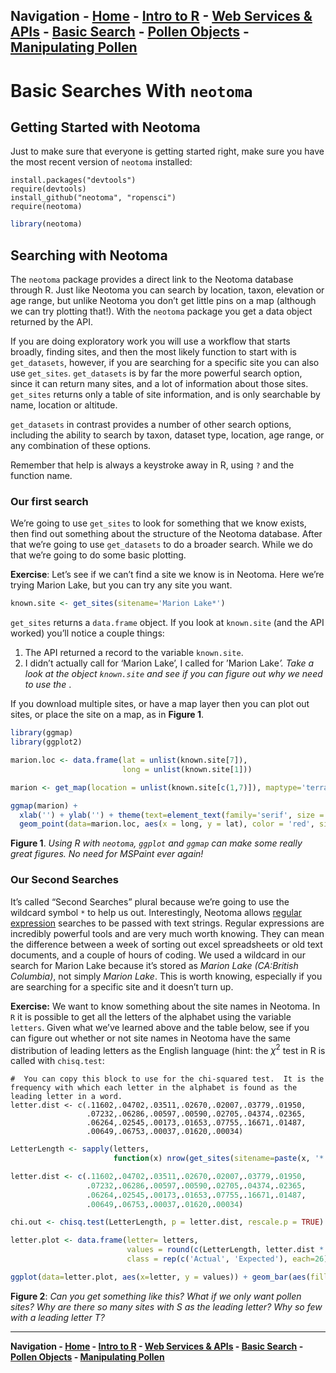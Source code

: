 **Navigation - [Home](https://github.com/SimonGoring/Neotoma-Workshop_Oct2013/blob/master/README.md) - [Intro to R](https://github.com/SimonGoring/Neotoma-Workshop_Oct2013/blob/master/IntroToR/IntroR_1.md) - [Web Services & APIs](https://github.com/SimonGoring/Neotoma-Workshop_Oct2013/blob/master/WebServices/WebServices.md) - [Basic Search](https://github.com/SimonGoring/Neotoma-Workshop_Oct2013/blob/master/BasicSearches/BasicSearches.md) - [Pollen Objects](https://github.com/SimonGoring/Neotoma-Workshop_Oct2013/blob/master/PollenObjects.md) - [Manipulating Pollen](https://github.com/SimonGoring/Neotoma-Workshop_Oct2013/blob/master/ManipulatingPollen.md)**
-----------------

Basic Searches With `neotoma`
========================================================

Getting Started with Neotoma
--------------------------------------------------------
Just to make sure that everyone is getting started right, make sure you have the most recent version of `neotoma` installed:

```
install.packages("devtools")
require(devtools)
install_github("neotoma", "ropensci")
require(neotoma)
```

```r
library(neotoma)
```

Searching with Neotoma
--------------------------------------------------------
The `neotoma` package provides a direct link to the Neotoma database through R.  Just like Neotoma you can search by location, taxon, elevation or age range, but unlike Neotoma you don't get little pins on a map (although we can try plotting that!).  With the `neotoma` package you get a data object returned by the API.

If you are doing exploratory work you will use a workflow that starts broadly, finding sites, and then the most likely function to start with is `get_datasets`, however, if you are searching for a specific site you can also use `get_sites`.  `get_datasets` is by far the more powerful search option, since it can return many sites, and a lot of information about those sites.  `get_sites` returns only a table of site information, and is only searchable by name, location or altitude.

`get_datasets` in contrast provides a number of other search options, including the ability to search by taxon, dataset type, location, age range, or any combination of these options.

Remember that help is always a keystroke away in R, using `?` and the function name.

### Our first search

We're going to use `get_sites` to look for something that we know exists, then find out something about the structure of the Neotoma database.  After that we're going to use `get_datasets` to do a broader search.  While we do that we're going to do some basic plotting.

**Exercise**: Let's see if we can't find a site we know is in Neotoma.  Here we're trying Marion Lake, but you can try any site you want.

```r
known.site <- get_sites(sitename='Marion Lake*')
```

`get_sites` returns a `data.frame` object.  If you look at `known.site` (and the API worked) you'll notice a couple things:

1. The API returned a record to the variable `known.site`.
2. I didn't actually call for 'Marion Lake', I called for 'Marion Lake*'.  Take a look at the object `known.site` and see if you can figure out why we need to use the *.

If you download multiple sites, or have a map layer then you can plot out sites, or place the site on a map, as in **Figure 1**.

```r

library(ggmap)
library(ggplot2)

marion.loc <- data.frame(lat = unlist(known.site[7]),
                         long = unlist(known.site[1]))

marion <- get_map(location = unlist(known.site[c(1,7)]), maptype='terrain', zoom=9)

ggmap(marion) +
  xlab('') + ylab('') + theme(text=element_text(family='serif', size = 12)) +
  geom_point(data=marion.loc, aes(x = long, y = lat), color = 'red', size = 3)

```
**Figure 1**. *Using R with `neotoma`, `ggplot` and `ggmap` can make some really great figures.  No need for MSPaint ever again!*

### Our Second Searches

It's called "Second Searches" plural because we're going to use the wildcard symbol `*` to help us out.  Interestingly, Neotoma allows [regular expression](http://en.wikipedia.org/wiki/Regular_expression) searches to be passed with text strings.  Regular expressions are incredibly powerful tools and are very much worth knowing.  They can mean the difference between a week of sorting out excel spreadsheets or old text documents, and a couple of hours of coding.  We used a wildcard in our search for Marion Lake because it's stored as *Marion Lake (CA:British Columbia)*, not simply *Marion Lake*.  This is worth knowing, especially if you are searching for a specific site and it doesn't turn up.

**Exercise:**
We want to know something about the site names in Neotoma.  In `R` it is possible to get all the letters of the alphabet using the variable `letters`.  Given what we've learned above and the table below, see if you can figure out whether or not site names in Neotoma have the same distribution of leading letters as the English language (hint: the $\chi^{2}$ test in R is called with `chisq.test`:

```
#  You can copy this block to use for the chi-squared test.  It is the frequency with which each letter in the alphabet is found as the leading letter in a word.
letter.dist <- c(.11602,.04702,.03511,.02670,.02007,.03779,.01950,
                 .07232,.06286,.00597,.00590,.02705,.04374,.02365,
                 .06264,.02545,.00173,.01653,.07755,.16671,.01487,
                 .00649,.06753,.00037,.01620,.00034)
```

```r
LetterLength <- sapply(letters, 
                       function(x) nrow(get_sites(sitename=paste(x, '*', sep=''))))

letter.dist <- c(.11602,.04702,.03511,.02670,.02007,.03779,.01950,
                 .07232,.06286,.00597,.00590,.02705,.04374,.02365,
                 .06264,.02545,.00173,.01653,.07755,.16671,.01487,
                 .00649,.06753,.00037,.01620,.00034)

chi.out <- chisq.test(LetterLength, p = letter.dist, rescale.p = TRUE)

letter.plot <- data.frame(letter= letters,
                          values = round(c(LetterLength, letter.dist * sum(LetterLength)),0),
                          class = rep(c('Actual', 'Expected'), each=26))

ggplot(data=letter.plot, aes(x=letter, y = values)) + geom_bar(aes(fill=class), position = 'dodge')

```
**Figure 2**:  *Can you get something like this?  What if we only want pollen sites?  Why are there so many sites with S as the leading letter?  Why so few with a leading letter T?*

-----------------

**Navigation - [Home](https://github.com/SimonGoring/Neotoma-Workshop_Oct2013/blob/master/README.md) - [Intro to R](https://github.com/SimonGoring/Neotoma-Workshop_Oct2013/blob/master/IntroToR/IntroR_1.md) - [Web Services & APIs](https://github.com/SimonGoring/Neotoma-Workshop_Oct2013/blob/master/WebServices/WebServices.md) - [Basic Search](https://github.com/SimonGoring/Neotoma-Workshop_Oct2013/blob/master/BasicSearches/BasicSearches.md) - [Pollen Objects](https://github.com/SimonGoring/Neotoma-Workshop_Oct2013/blob/master/PollenObjects.md) - [Manipulating Pollen](https://github.com/SimonGoring/Neotoma-Workshop_Oct2013/blob/master/ManipulatingPollen.md)**